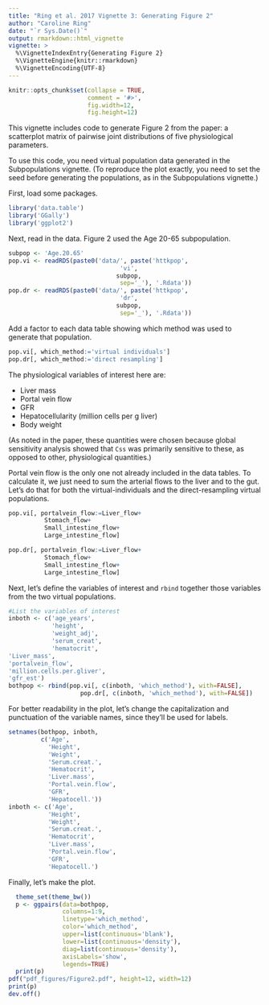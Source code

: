 ---
title: "Ring et al. 2017 Vignette 3: Generating Figure 2"
author: "Caroline Ring"
date: "`r Sys.Date()`"
output: rmarkdown::html_vignette
vignette: >
  %\VignetteIndexEntry{Generating Figure 2}
  %\VignetteEngine{knitr::rmarkdown}
  %\VignetteEncoding{UTF-8}
---
  
```{r, include=FALSE}
knitr::opts_chunk$set(collapse = TRUE, 
                      comment = '#>', 
                      fig.width=12, 
                      fig.height=12)
```

This vignette includes code to generate Figure 2 from the paper: a scatterplot matrix of pairwise joint distributions of five physiological parameters.

To use this code, you need virtual population data generated in the Subpopulations vignette. (To reproduce the plot exactly, you need to set the seed before generating the populations, as in the Subpopulations vignette.)

First, load some packages.
```{r, eval = FALSE}
library('data.table')
library('GGally')
library('ggplot2')
```

Next, read in the data. Figure 2 used the Age 20-65 subpopulation.
```{r, eval=FALSE}
subpop <- 'Age.20.65'
pop.vi <- readRDS(paste0('data/', paste('httkpop',
                               'vi',
                              subpop,
                               sep='_'), '.Rdata'))
pop.dr <- readRDS(paste0('data/', paste('httkpop',
                               'dr',
                              subpop,
                               sep='_'), '.Rdata'))
```

Add a factor to each data table showing which method was used to generate that population.
```{r, eval=FALSE}
pop.vi[, which_method:='virtual individuals']
pop.dr[, which_method:='direct resampling']
```

The physiological variables of interest here are:

* Liver mass
* Portal vein flow
* GFR
* Hepatocellularity (million cells per g liver)
* Body weight

(As noted in the paper, these quantities were chosen because global sensitivity analysis showed that `Css` was primarily sensitive to these, as opposed to other, physiological quantities.)

Portal vein flow is the only one not already included in the data tables. To calculate it, we just need to sum the arterial flows to the liver and to the gut. Let's do that for both the virtual-individuals and the direct-resampling virtual populations.

```{r, eval=FALSE}
pop.vi[, portalvein_flow:=Liver_flow+
          Stomach_flow+
          Small_intestine_flow+
          Large_intestine_flow]

pop.dr[, portalvein_flow:=Liver_flow+
          Stomach_flow+
          Small_intestine_flow+
          Large_intestine_flow]
```

Next, let's define the variables of interest and `rbind` together those variables from the two virtual populations.
```{r, eval=FALSE}
#List the variables of interest
inboth <- c('age_years',
            'height',
            'weight_adj',
            'serum_creat',
            'hematocrit',
'Liver_mass',
'portalvein_flow',
'million.cells.per.gliver',
'gfr_est')
bothpop <- rbind(pop.vi[, c(inboth, 'which_method'), with=FALSE],
                    pop.dr[, c(inboth, 'which_method'), with=FALSE])
```

For better readability in the plot, let's change the capitalization and punctuation of the variable names, since they'll be used for labels.
```{r, eval=FALSE}
setnames(bothpop, inboth,
         c('Age',
           'Height',
           'Weight', 
           'Serum.creat.',
           'Hematocrit',
           'Liver.mass',
           'Portal.vein.flow',
           'GFR',
           'Hepatocell.'))
inboth <- c('Age',
           'Height',
           'Weight', 
           'Serum.creat.',
           'Hematocrit',
           'Liver.mass',
           'Portal.vein.flow',
           'GFR',
           'Hepatocell.') 
```

Finally, let's make the plot.
```{r, eval=FALSE}
  theme_set(theme_bw())
  p <- ggpairs(data=bothpop,
               columns=1:9,
               linetype='which_method',
               color='which_method',
               upper=list(continuous='blank'),
               lower=list(continuous='density'),
               diag=list(continuous='density'),
               axisLabels='show',
               legends=TRUE)
  print(p)
pdf("pdf_figures/Figure2.pdf", height=12, width=12)
print(p)
dev.off()
```
